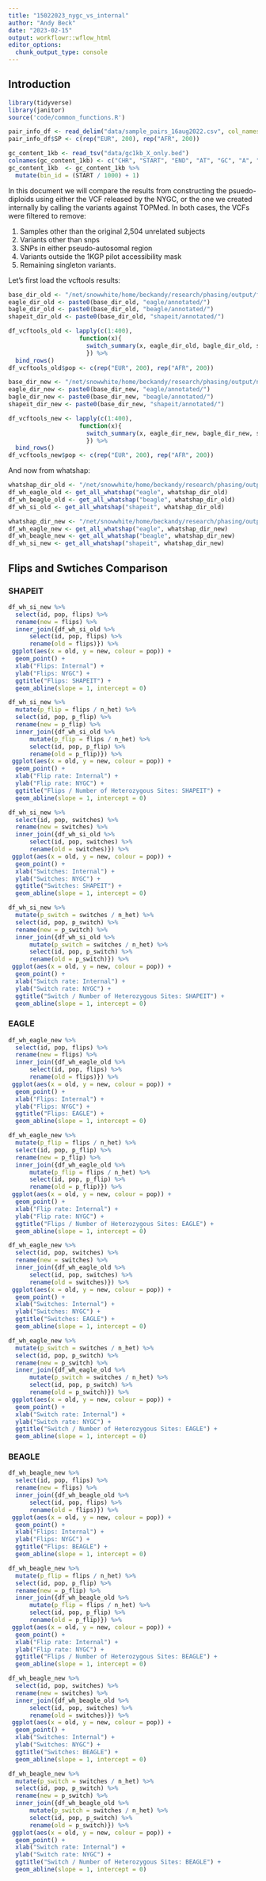 ```yaml
---
title: "15022023_nygc_vs_internal"
author: "Andy Beck"
date: "2023-02-15"
output: workflowr::wflow_html
editor_options:
  chunk_output_type: console
---
```


## Introduction

```r
library(tidyverse)
library(janitor)
source('code/common_functions.R')

pair_info_df <- read_delim("data/sample_pairs_16aug2022.csv", col_names = c("POP", "ID1", "ID2"))
pair_info_df$SP <- c(rep("EUR", 200), rep("AFR", 200))

gc_content_1kb <- read_tsv("data/gc1kb_X_only.bed")
colnames(gc_content_1kb) <- c("CHR", "START", "END", "AT", "GC", "A", "C", "G", "T", "TOTAL", "OTHER", "LENGTH")
gc_content_1kb  <- gc_content_1kb %>%
  mutate(bin_id = (START / 1000) + 1)
```

In this document we will compare the results from constructing the psuedo-diploids using either the VCF released by the NYGC, or the one we created internally by calling the variants against TOPMed. In both cases, the VCFs were filtered to remove:

1. Samples other than the original 2,504 unrelated subjects
2. Variants other than snps
3. SNPs in either pseudo-autosomal region
4. Variants outside the 1KGP pilot accessibility mask
5. Remaining singleton variants.

Let's first load the vcftools results:

```r
base_dir_old <- "/net/snowwhite/home/beckandy/research/phasing/output/filter_switch_errors/switch_errors/"
eagle_dir_old <- paste0(base_dir_old, "eagle/annotated/")
bagle_dir_old <- paste0(base_dir_old, "beagle/annotated/")
shapeit_dir_old <- paste0(base_dir_old, "shapeit/annotated/")

df_vcftools_old <- lapply(c(1:400), 
                    function(x){
                      switch_summary(x, eagle_dir_old, bagle_dir_old, shapeit_dir_old, gc_content_1kb)
                      }) %>%
  bind_rows()
df_vcftools_old$pop <- c(rep("EUR", 200), rep("AFR", 200))

base_dir_new <- "/net/snowwhite/home/beckandy/research/phasing/output/nygc/switch_errors/"
eagle_dir_new <- paste0(base_dir_new, "eagle/annotated/")
bagle_dir_new <- paste0(base_dir_new, "beagle/annotated/")
shapeit_dir_new <- paste0(base_dir_new, "shapeit/annotated/")

df_vcftools_new <- lapply(c(1:400), 
                    function(x){
                      switch_summary(x, eagle_dir_new, bagle_dir_new, shapeit_dir_new, gc_content_1kb)
                      }) %>%
  bind_rows()
df_vcftools_new$pop <- c(rep("EUR", 200), rep("AFR", 200))
```

And now from whatshap:

```r
whatshap_dir_old <- "/net/snowwhite/home/beckandy/research/phasing/output/filter_switch_errors/whatshap"
df_wh_eagle_old <- get_all_whatshap("eagle", whatshap_dir_old)
df_wh_beagle_old <- get_all_whatshap("beagle", whatshap_dir_old)
df_wh_si_old <- get_all_whatshap("shapeit", whatshap_dir_old)

whatshap_dir_new <- "/net/snowwhite/home/beckandy/research/phasing/output/nygc/whatshap"
df_wh_eagle_new <- get_all_whatshap("eagle", whatshap_dir_new)
df_wh_beagle_new <- get_all_whatshap("beagle", whatshap_dir_new)
df_wh_si_new <- get_all_whatshap("shapeit", whatshap_dir_new)
```

## Flips and Swtiches Comparison

### SHAPEIT

```r
df_wh_si_new %>%
  select(id, pop, flips) %>%
  rename(new = flips) %>%
  inner_join({df_wh_si_old %>%
      select(id, pop, flips) %>%
      rename(old = flips)}) %>%
 ggplot(aes(x = old, y = new, colour = pop)) +
  geom_point() +
  xlab("Flips: Internal") +
  ylab("Flips: NYGC") +
  ggtitle("Flips: SHAPEIT") +
  geom_abline(slope = 1, intercept = 0)

df_wh_si_new %>%
  mutate(p_flip = flips / n_het) %>%
  select(id, pop, p_flip) %>%
  rename(new = p_flip) %>%
  inner_join({df_wh_si_old %>%
      mutate(p_flip = flips / n_het) %>%
      select(id, pop, p_flip) %>%
      rename(old = p_flip)}) %>%
 ggplot(aes(x = old, y = new, colour = pop)) +
  geom_point() +
  xlab("Flip rate: Internal") +
  ylab("Flip rate: NYGC") +
  ggtitle("Flips / Number of Heterozygous Sites: SHAPEIT") +
  geom_abline(slope = 1, intercept = 0)  
```

```r
df_wh_si_new %>%
  select(id, pop, switches) %>%
  rename(new = switches) %>%
  inner_join({df_wh_si_old %>%
      select(id, pop, switches) %>%
      rename(old = switches)}) %>%
 ggplot(aes(x = old, y = new, colour = pop)) +
  geom_point() +
  xlab("Switches: Internal") +
  ylab("Switches: NYGC") +
  ggtitle("Switches: SHAPEIT") +
  geom_abline(slope = 1, intercept = 0)

df_wh_si_new %>%
  mutate(p_switch = switches / n_het) %>%
  select(id, pop, p_switch) %>%
  rename(new = p_switch) %>%
  inner_join({df_wh_si_old %>%
      mutate(p_switch = switches / n_het) %>%
      select(id, pop, p_switch) %>%
      rename(old = p_switch)}) %>%
 ggplot(aes(x = old, y = new, colour = pop)) +
  geom_point() +
  xlab("Switch rate: Internal") +
  ylab("Switch rate: NYGC") +
  ggtitle("Switch / Number of Heterozygous Sites: SHAPEIT") +
  geom_abline(slope = 1, intercept = 0)  
```

### EAGLE

```r
df_wh_eagle_new %>%
  select(id, pop, flips) %>%
  rename(new = flips) %>%
  inner_join({df_wh_eagle_old %>%
      select(id, pop, flips) %>%
      rename(old = flips)}) %>%
 ggplot(aes(x = old, y = new, colour = pop)) +
  geom_point() +
  xlab("Flips: Internal") +
  ylab("Flips: NYGC") +
  ggtitle("Flips: EAGLE") +
  geom_abline(slope = 1, intercept = 0)

df_wh_eagle_new %>%
  mutate(p_flip = flips / n_het) %>%
  select(id, pop, p_flip) %>%
  rename(new = p_flip) %>%
  inner_join({df_wh_eagle_old %>%
      mutate(p_flip = flips / n_het) %>%
      select(id, pop, p_flip) %>%
      rename(old = p_flip)}) %>%
 ggplot(aes(x = old, y = new, colour = pop)) +
  geom_point() +
  xlab("Flip rate: Internal") +
  ylab("Flip rate: NYGC") +
  ggtitle("Flips / Number of Heterozygous Sites: EAGLE") +
  geom_abline(slope = 1, intercept = 0)  
```

```r
df_wh_eagle_new %>%
  select(id, pop, switches) %>%
  rename(new = switches) %>%
  inner_join({df_wh_eagle_old %>%
      select(id, pop, switches) %>%
      rename(old = switches)}) %>%
 ggplot(aes(x = old, y = new, colour = pop)) +
  geom_point() +
  xlab("Switches: Internal") +
  ylab("Switches: NYGC") +
  ggtitle("Switches: EAGLE") +
  geom_abline(slope = 1, intercept = 0)

df_wh_eagle_new %>%
  mutate(p_switch = switches / n_het) %>%
  select(id, pop, p_switch) %>%
  rename(new = p_switch) %>%
  inner_join({df_wh_eagle_old %>%
      mutate(p_switch = switches / n_het) %>%
      select(id, pop, p_switch) %>%
      rename(old = p_switch)}) %>%
 ggplot(aes(x = old, y = new, colour = pop)) +
  geom_point() +
  xlab("Switch rate: Internal") +
  ylab("Switch rate: NYGC") +
  ggtitle("Switch / Number of Heterozygous Sites: EAGLE") +
  geom_abline(slope = 1, intercept = 0)  
```

### BEAGLE

```r
df_wh_beagle_new %>%
  select(id, pop, flips) %>%
  rename(new = flips) %>%
  inner_join({df_wh_beagle_old %>%
      select(id, pop, flips) %>%
      rename(old = flips)}) %>%
 ggplot(aes(x = old, y = new, colour = pop)) +
  geom_point() +
  xlab("Flips: Internal") +
  ylab("Flips: NYGC") +
  ggtitle("Flips: BEAGLE") +
  geom_abline(slope = 1, intercept = 0)

df_wh_beagle_new %>%
  mutate(p_flip = flips / n_het) %>%
  select(id, pop, p_flip) %>%
  rename(new = p_flip) %>%
  inner_join({df_wh_beagle_old %>%
      mutate(p_flip = flips / n_het) %>%
      select(id, pop, p_flip) %>%
      rename(old = p_flip)}) %>%
 ggplot(aes(x = old, y = new, colour = pop)) +
  geom_point() +
  xlab("Flip rate: Internal") +
  ylab("Flip rate: NYGC") +
  ggtitle("Flips / Number of Heterozygous Sites: BEAGLE") +
  geom_abline(slope = 1, intercept = 0)  
```

```r
df_wh_beagle_new %>%
  select(id, pop, switches) %>%
  rename(new = switches) %>%
  inner_join({df_wh_beagle_old %>%
      select(id, pop, switches) %>%
      rename(old = switches)}) %>%
 ggplot(aes(x = old, y = new, colour = pop)) +
  geom_point() +
  xlab("Switches: Internal") +
  ylab("Switches: NYGC") +
  ggtitle("Switches: BEAGLE") +
  geom_abline(slope = 1, intercept = 0)

df_wh_beagle_new %>%
  mutate(p_switch = switches / n_het) %>%
  select(id, pop, p_switch) %>%
  rename(new = p_switch) %>%
  inner_join({df_wh_beagle_old %>%
      mutate(p_switch = switches / n_het) %>%
      select(id, pop, p_switch) %>%
      rename(old = p_switch)}) %>%
 ggplot(aes(x = old, y = new, colour = pop)) +
  geom_point() +
  xlab("Switch rate: Internal") +
  ylab("Switch rate: NYGC") +
  ggtitle("Switch / Number of Heterozygous Sites: BEAGLE") +
  geom_abline(slope = 1, intercept = 0)  
```
